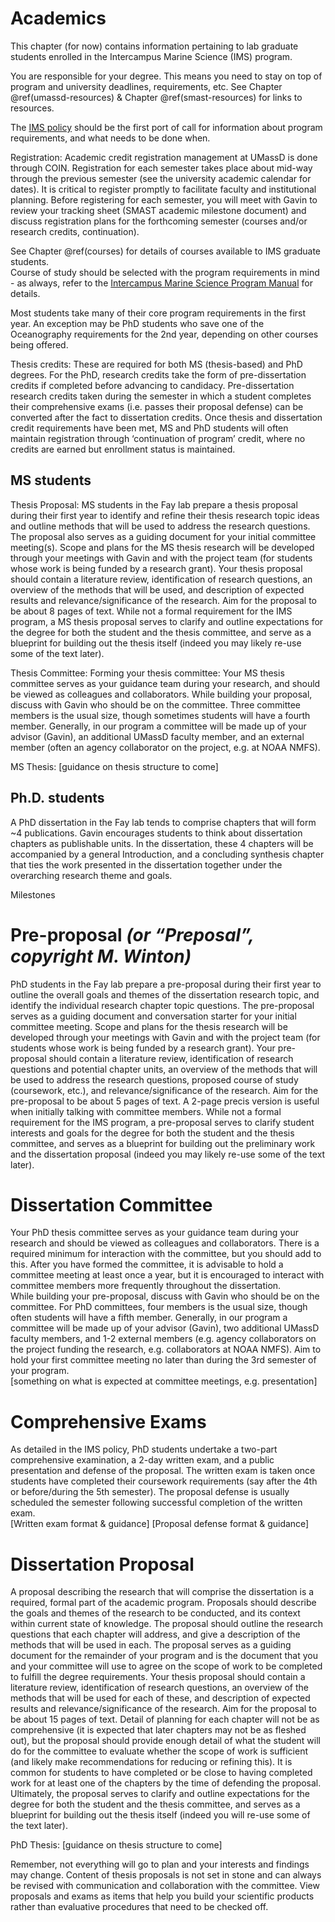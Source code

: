 # Academics {#academics}

This chapter (for now) contains information pertaining to lab graduate students enrolled in the Intercampus Marine Science (IMS) program.  

You are responsible for your degree. This means you need to stay on top of program and university deadlines, requirements, etc. See Chapter \@ref(umassd-resources) & Chapter \@ref(smast-resources) for links to resources.   

The [IMS policy](https://my.umassd.edu/html/terminalfour/media/umassdartmouth/smast/lab-pdf-files/IMS-General-Policy.pdf) should be the first port of call for information about program requirements, and what needs to be done when.  

Registration: Academic credit registration management at UMassD is done through COIN. Registration for each semester takes place about mid-way through the previous semester (see the university academic calendar for dates). It is critical to register promptly to facilitate faculty and institutional planning. Before registering for each semester, you will meet with Gavin to review your tracking sheet (SMAST academic milestone document) and discuss registration plans for the forthcoming semester (courses and/or research credits, continuation).  

See Chapter \@ref(courses) for details of courses available to IMS graduate students.  
Course of study should be selected with the program requirements in mind - as always, refer to the [Intercampus Marine Science Program Manual](https://my.umassd.edu/html/terminalfour/media/umassdartmouth/smast/lab-pdf-files/IMS-General-Policy.pdf) for details.  
  
Most students take many of their core program requirements in the first year. An exception may be PhD students who save one of the Oceanography requirements for the 2nd year, depending on other courses being offered.  

Thesis credits: These are required for both MS (thesis-based) and PhD degrees. For the PhD, research credits take the form of pre-dissertation credits if completed before advancing to candidacy. Pre-dissertation research credits taken during the semester in which a student completes their comprehensive exams (i.e. passes their proposal defense) can be converted after the fact to dissertation credits. Once thesis and dissertation credit requirements have been met, MS and PhD students will often maintain registration through 'continuation of program' credit, where no credits are earned but enrollment status is maintained.  


## MS students

Thesis Proposal: MS students in the Fay lab prepare a thesis proposal during their first year to identify and refine their thesis research topic ideas and outline methods that will be used to address the research questions. The proposal also serves as a guiding document for your initial committee meeting(s). Scope and plans for the MS thesis research will be developed through your meetings with Gavin and with the project team (for students whose work is being funded by a research grant). Your thesis proposal should contain a literature review, identification of research questions, an overview of the methods that will be used, and description of expected results and relevance/significance of the research. Aim for the proposal to be about 8 pages of text. While not a formal requirement for the IMS program, a MS thesis proposal serves to clarify and outline expectations for the degree for both the student and the thesis committee, and serve as a blueprint for building out the thesis itself (indeed you may likely re-use some of the text later).  

Thesis Committee: 
Forming your thesis committee: Your MS thesis committee serves as your guidance team during your research, and should be viewed as colleagues and collaborators. While building your proposal, discuss with Gavin who should be on the committee. Three committee members is the usual size, though sometimes students will have a fourth member. Generally, in our program a committee will be made up of your advisor (Gavin), an additional UMassD faculty member, and an external member (often an agency collaborator on the project, e.g. at NOAA NMFS).  

MS Thesis: [guidance on thesis structure to come]


## Ph.D. students  

A PhD dissertation in the Fay lab tends to comprise chapters that will form ~4 publications. Gavin encourages students to think about dissertation chapters as publishable units. In the dissertation, these 4 chapters will be accompanied by a general Introduction, and a concluding synthesis chapter that ties the work presented in the dissertation together under the overarching research theme and goals.  

Milestones

# Pre-proposal _(or "Preposal", copyright M. Winton)_
PhD students in the Fay lab prepare a pre-proposal during their first year to outline the overall goals and themes of the dissertation research topic, and identify the individual research chapter topic questions. The pre-proposal serves as a guiding document and conversation starter for your initial committee meeting. Scope and plans for the  thesis research will be developed through your meetings with Gavin and with the project team (for students whose work is being funded by a research grant). Your pre-proposal should contain a literature review, identification of research questions and potential chapter units, an overview of the methods that will be used to address the research questions, proposed course of study (coursework, etc.), and relevance/significance of the research. Aim for the pre-proposal to be about 5 pages of text. A 2-page precis version is useful when initially talking with committee members. While not a formal requirement for the IMS program, a pre-proposal serves to clarify student interests and goals for the degree for both the student and the thesis committee, and serves as a blueprint for building out the preliminary work and the dissertation proposal (indeed you may likely re-use some of the text later).  

# Dissertation Committee
Your PhD thesis committee serves as your guidance team during your research and should be viewed as colleagues and collaborators. There is a required minimum for interaction with the committee, but you should add to this. After you have formed the committee, it is advisable to hold a committee meeting at least once a year, but it is encouraged to interact with committee members more frequently throughout the dissertation.  
While building your pre-proposal, discuss with Gavin who should be on the committee. For PhD committees, four members is the usual size, though often students will have a fifth member. Generally, in our program a committee will be made up of your advisor (Gavin), two additional UMassD faculty members, and 1-2 external members (e.g. agency collaborators on the project funding the research, e.g. collaborators at NOAA NMFS). Aim to hold your first committee meeting no later than during the 3rd semester of your program.   
[something on what is expected at committee meetings, e.g. presentation]

# Comprehensive Exams

As detailed in the IMS policy, PhD students undertake a two-part comprehensive examination, a 2-day written exam, and a public presentation and defense of the proposal. The written exam is taken once students have completed their coursework requirements (say after the 4th or before/during the 5th semester). The proposal defense is usually scheduled the semester following successful completion of the written exam.  
[Written exam format & guidance]
[Proposal defense format & guidance]

# Dissertation Proposal

A proposal describing the research that will comprise the dissertation is a required, formal part of the academic program. Proposals should describe the goals and themes of the research to be conducted, and its context within current state of knowledge. The proposal should outline the research questions that each chapter will address, and give a description of the methods that will be used in each. The proposal serves as a guiding document for the remainder of your program and is the document that you and your committee will use to agree on the scope of work to be completed to fulfill the degree requirements. Your thesis proposal should contain a literature review, identification of research questions, an overview of the methods that will be used for each of these, and description of expected results and relevance/significance of the research. Aim for the proposal to be about 15 pages of text. Detail of planning for each chapter will not be as comprehensive (it is expected that later chapters may not be as fleshed out), but the proposal should provide enough detail of what the student will do for the committee to evaluate whether the scope of work is sufficient (and likely make recommendations for reducing or refining this). It is common for students to have completed or be close to having completed work for at least one of the chapters by the time of defending the proposal.  
Ultimately, the proposal serves to clarify and outline expectations for the degree for both the student and the thesis committee, and serves as a blueprint for building out the thesis itself (indeed you will re-use some of the text later).  

PhD Thesis: [guidance on thesis structure to come]


Remember, not everything will go to plan and your interests and findings may change. Content of thesis proposals is not set in stone and can always be revised with communication and collaboration with the committee. View proposals and exams as items that help you build your scientific products rather than evaluative procedures that need to be checked off.  